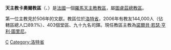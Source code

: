 {{多個問題|
{{copyedit|time=2019-01-09T03:36:54+00:00}}
{{expand|time=2019-01-09T03:36:31+00:00}}
{{unreferenced|time=2019-01-09T03:36:31+00:00}}
}}
{{Infobox Roman Catholic diocese
|Roman Catholic Diocese of = 天主教卡奧爾教區
|Latin name of diocese =Dioecesis Ruthenensis
|image =Cahors Cathédrale 45.JPG
|caption = 聖斯德望主教座堂
|location = [[法國|法國]]
|territory =洛特省
|population=144,000

|rite = 拉丁禮
|patron = 
|province = 圖盧茲
|established = 不晚於506年
|cathedral = [[聖斯德望主教座堂_(卡奧爾)|聖斯德望主教座堂]]
|副主教座堂 =
|leadership = 主教
|website =[http://catholique-cahors.cef.fr/ 官方網頁]
|教宗 = 
|metropolitan = 
|ordinary =諾爾貝·若瑟·亨利·圖里尼
|coadjutor bishop =
|emeritus = 
}}

'''天主教卡奧爾教區'''（{{lang-la|Dioecesis Ruthenensis}}、{{lang-fr|Diocèse de Rodez}}）是[[法國|法國]]一個[[羅馬天主教|羅馬天主教]][[教區|教區]]，屬[[天主教圖盧茲總教區|圖盧茲總教區]]。

第一位主教見於506年的文獻。教區位於[[洛特省|洛特省]]，2006年有教友144,000人（佔轄區總人口89.1%）、403個堂區、九十九名司鐸。現任教區主教為[[諾爾貝·若瑟·亨利·圖里尼|諾爾貝·若瑟·亨利·圖里尼]]。

{{法國天主教教區}}
{{Authority control}}
[[Category:法國天主教教區|C]]
[[Category:洛特省|Category:洛特省]]